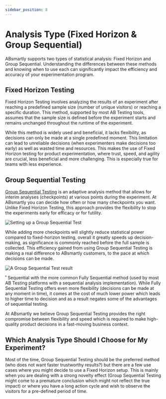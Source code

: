 ```yaml
---
sidebar_position: 8
---
```



# Analysis Type (Fixed Horizon & Group Sequential)

ABsmartly supports two types of statistical analysis: Fixed Horizon and Group Sequential. Understanding the differences between these methods and knowing when to use each can significantly impact the efficiency and accuracy of your experimentation program.

## Fixed Horizon Testing

Fixed Horizon Testing involves analyzing the results of an experiment after reaching a predefined sample size (number of unique visitors) or reaching a specific duration. This method, supported by most AB Testing tools, assumes that the sample size is defined before the experiment starts and remains unchanged throughout the runtime of the experiment.

While this method is widely used and beneficial, it lacks flexibility, as decisions can only be made at a single predefined moment. This limitation can lead to unreliable decisions (when experimenters make decisions too early) as well as wasted time and resources. This makes the use of Fixed Horizon testing for product experimentation, where trust, speed, and agility are crucial, less beneficial and more challenging. This is especially true for teams with less experience.

## Group Sequential Testing

[Group Sequential Testing](https://absmartly.com/engine) is an adaptive analysis method that allows for interim analyses (checkpoints) at various points during the experiment. At ABsmartly you can decide how often or how many checkpoints you want. Unlike Fixed Horizon Testing, this approach provides the flexibility to stop the experiments early for efficacy or for futility.

<Image img="gst-setup.png" alt="Setting up a Group Sequential Test" />


While adding more checkpoints will slightly reduce statistical power compared to fixed-horizon testing, overall it greatly speeds up decision-making, as significance is commonly reached before the full sample is collected. This efficiency gained from using Group Sequential Testing is making a real difference to ABsmartly customers, to the pace at which decisions can be made.

<Image img="gst-widget.png" alt="A Group Sequential Test result" />

˚ Sequential with the more common Fully Sequential method (used by most AB Testing platforms with a sequential analysis implementation). While Fully Sequential Testing offers even more flexibility (decisions can be made at any moment in time), it comes at the cost of much lower power which leads to higher time to decision and as a result negates some of the advantages of sequential testing.

At ABsmartly we believe Group Sequential Testing provides the right compromise between flexibility and speed which is required to make high-quality product decisions in a fast-moving business context.

## Which Analysis Type Should I Choose for My Experiment?

Most of the time, Group Sequential Testing should be the preferred method (who does not want faster trustworthy results?) but there are a few use cases where you might decide to use a Fixed Horizon setup. This is mainly when you are dealing with a strong novelty effect (Group Sequential Testing might come to a premature conclusion which might not reflect the true impact) or where you have a long action cycle and wish to observe the visitors for a pre-defined period of time.
